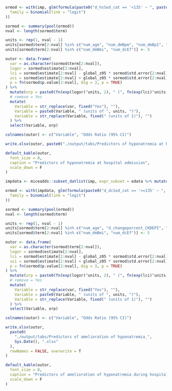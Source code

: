 ```r

ormod <- with(imp, glm(formula(paste0("d_hsSod_cat == '<135' ~ ", paste(logvars, collapse = " + "))),
  family = binomial(link = "logit")
))

sormod <- summary(pool(ormod))
nval <- length(sormod$term)

units <- rep(1, nval - 1)
units[sormod$term[2:nval] %in% c("num_age", "num_dmBpm", "num_dmBp1", "d_hsCKDEPI")] <- 10
units[sormod$term[2:nval] %in% c("num_dmBmi", "num_dcEf")] <- 5

outor <- data.frame(
  var = as.character(sormod$term[2:nval]),
  logor = sormod$estimate[2:nval],
  lci = sormod$estimate[2:nval] - global_z05 * sormod$std.error[2:nval],
  uci = sormod$estimate[2:nval] + global_z05 * sormod$std.error[2:nval],
  p = fn(sormod$p.value[2:nval], dig = 3, p = TRUE)
) %>%
  mutate(orp = paste0(fn(exp(logor)^units, 2), " (", fn(exp(lci)^units, 2), "-", fn(exp(uci)^units, 2), "), ", p)) %>%
  # remove = Yes
  mutate(
    Variable = str_replace(var, fixed("Yes"), ""),
    Variable = paste0(Variable, " (units of ", units, ")"),
    Variable = str_replace(Variable, fixed(" (units of 1)"), "")
  ) %>%
  select(Variable, orp)

colnames(outor) <- c("Variable", "Odds Ratio (95% CI)")

write.xlsx(outor, paste0("./output/tabs/Predictors of hyponatremia at hospital admission_", Sys.Date(), ".xlsx"), rowNames = FALSE, overwrite = T)

default_kable(outor,
  font_size = 8,
  caption = "Predictors of hyponatremia at hospital admission",
  scale_down = F
)
```

```r

impdata <- miceadds::subset_datlist(imp, expr_subset = edata %>% mutate(koll = d_hsSod_cat == "<135") %>% pull(koll))

ormod <- with(impdata, glm(formula(paste0("d_dcSod_cat == '>=135' ~ ", paste(predvarsmult, collapse = " + "))),
  family = binomial(link = "logit")
))

sormod <- summary(pool(ormod))
nval <- length(sormod$term)

units <- rep(1, nval - 1)
units[sormod$term[2:nval] %in% c("num_age", "d_changepercent_CKDEPI", "d_changepercent_Bp1", "d_changepercent_weight")] <- 10
units[sormod$term[2:nval] %in% c("num_dmBmi", "num_dcEf")] <- 5

outor <- data.frame(
  var = as.character(sormod$term[2:nval]),
  logor = sormod$estimate[2:nval],
  lci = sormod$estimate[2:nval] - global_z05 * sormod$std.error[2:nval],
  uci = sormod$estimate[2:nval] + global_z05 * sormod$std.error[2:nval],
  p = fn(sormod$p.value[2:nval], dig = 3, p = TRUE)
) %>%
  mutate(orp = paste0(fn(exp(logor)^units, 2), " (", fn(exp(lci)^units, 2), "-", fn(exp(uci)^units, 2), "), ", p)) %>%
  # remove = Yes
  mutate(
    Variable = str_replace(var, fixed("Yes"), ""),
    Variable = paste0(Variable, " (units of ", units, ")"),
    Variable = str_replace(Variable, fixed(" (units of 1)"), "")
  ) %>%
  select(Variable, orp)

colnames(outor) <- c("Variable", "Odds Ratio (95% CI)")

write.xlsx(outor,
  paste0(
    "./output/tabs/Predictors of amelioration of hyponatremia_",
    Sys.Date(), ".xlsx"
  ),
  rowNames = FALSE, overwrite = T
)

default_kable(outor,
  font_size = 8,
  caption = "Predictors of amelioration of hyponatremia during hospitalization",
  scale_down = F
)
```
